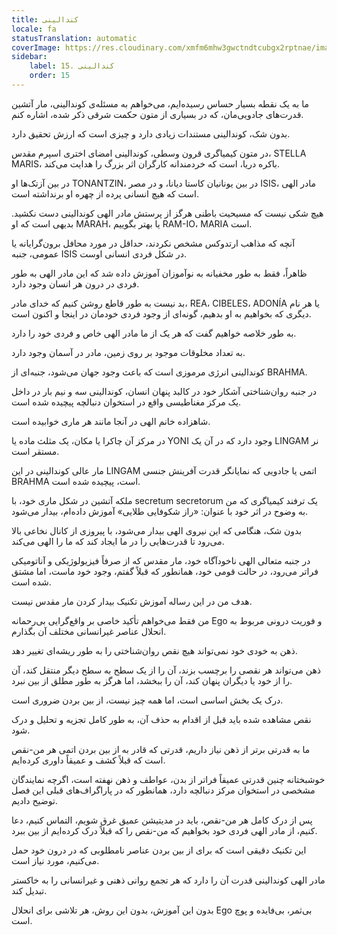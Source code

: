 ```yaml
---
title: کندالینی
locale: fa
statusTranslation: automatic
coverImage: https://res.cloudinary.com/xmfm6mhw3gwctndtcubgx2rptnae/image/upload/v1741354419/small_cover_la_gran_rebelion_28716e29d2.webp
sidebar:
    label: 15. کندالینی
    order: 15
---
```

ما به یک نقطه بسیار حساس رسیده‌ایم، می‌خواهم به مسئله‌ی کوندالینی، مار آتشین قدرت‌های جادویی‌مان، که در بسیاری از متون حکمت شرقی ذکر شده، اشاره کنم.

بدون شک، کوندالینی مستندات زیادی دارد و چیزی است که ارزش تحقیق دارد.

در متون کیمیاگری قرون وسطی، کوندالینی امضای اختری اسپرم مقدس، STELLA MARIS، باکره دریا، است که خردمندانه کارگران اثر بزرگ را هدایت می‌کند.

در بین آزتک‌ها او TONANTZIN، در بین یونانیان کاستا دیانا، و در مصر ISIS، مادر الهی است که هیچ انسانی پرده از چهره او برنداشته است.

هیچ شکی نیست که مسیحیت باطنی هرگز از پرستش مادر الهی کوندالینی دست نکشید. بدیهی است که او MARAH، یا بهتر بگوییم RAM-IO، MARIA است.

آنچه که مذاهب ارتدوکس مشخص نکردند، حداقل در مورد محافل برون‌گرایانه یا عمومی، جنبه ISIS در شکل فردی انسانی اوست.

ظاهراً، فقط به طور مخفیانه به نوآموزان آموزش داده شد که این مادر الهی به طور فردی در درون هر انسان وجود دارد.

بد نیست به طور قاطع روشن کنیم که خدای مادر، REA، CIBELES، ADONÍA یا هر نام دیگری که بخواهیم به او بدهیم، گونه‌ای از وجود فردی خودمان در اینجا و اکنون است.

به طور خلاصه خواهیم گفت که هر یک از ما مادر الهی خاص و فردی خود را دارد.

به تعداد مخلوقات موجود بر روی زمین، مادر در آسمان وجود دارد.

کوندالینی انرژی مرموزی است که باعث وجود جهان می‌شود، جنبه‌ای از BRAHMA.

در جنبه روان‌شناختی آشکار خود در کالبد پنهان انسان، کوندالینی سه و نیم بار در داخل یک مرکز مغناطیسی واقع در استخوان دنبالچه پیچیده شده است.

شاهزاده خانم الهی در آنجا مانند هر ماری خوابیده است.

در مرکز آن چاکرا یا مکان، یک مثلث ماده یا YONI وجود دارد که در آن یک LINGAM نر مستقر است.

مار عالی کوندالینی در این LINGAM اتمی یا جادویی که نمایانگر قدرت آفرینش جنسی BRAHMA است، پیچیده شده است.

ملکه آتشین در شکل ماری خود، با secretum secretorum یک ترفند کیمیاگری که من به وضوح در اثر خود با عنوان: «راز شکوفایی طلایی» آموزش داده‌ام، بیدار می‌شود.

بدون شک، هنگامی که این نیروی الهی بیدار می‌شود، با پیروزی از کانال نخاعی بالا می‌رود تا قدرت‌هایی را در ما ایجاد کند که ما را الهی می‌کند.

در جنبه متعالی الهی ناخودآگاه خود، مار مقدس که از صرفاً فیزیولوژیکی و آناتومیکی فراتر می‌رود، در حالت قومی خود، همانطور که قبلاً گفتم، وجود خود ماست، اما مشتق شده است.

هدف من در این رساله آموزش تکنیک بیدار کردن مار مقدس نیست.

من فقط می‌خواهم تأکید خاصی بر واقع‌گرایی بی‌رحمانه Ego و فوریت درونی مربوط به انحلال عناصر غیرانسانی مختلف آن بگذارم.

ذهن به خودی خود نمی‌تواند هیچ نقص روان‌شناختی را به طور ریشه‌ای تغییر دهد.

ذهن می‌تواند هر نقصی را برچسب بزند، آن را از یک سطح به سطح دیگر منتقل کند، آن را از خود یا دیگران پنهان کند، آن را ببخشد، اما هرگز به طور مطلق از بین نبرد.

درک یک بخش اساسی است، اما همه چیز نیست، از بین بردن ضروری است.

نقص مشاهده شده باید قبل از اقدام به حذف آن، به طور کامل تجزیه و تحلیل و درک شود.

ما به قدرتی برتر از ذهن نیاز داریم، قدرتی که قادر به از بین بردن اتمی هر من-نقص است که قبلاً کشف و عمیقاً داوری کرده‌ایم.

خوشبختانه چنین قدرتی عمیقاً فراتر از بدن، عواطف و ذهن نهفته است، اگرچه نمایندگان مشخصی در استخوان مرکز دنبالچه دارد، همانطور که در پاراگراف‌های قبلی این فصل توضیح دادیم.

پس از درک کامل هر من-نقص، باید در مدیتیشن عمیق غرق شویم، التماس کنیم، دعا کنیم، از مادر الهی فردی خود بخواهیم که من-نقص را که قبلاً درک کرده‌ایم از بین ببرد.

این تکنیک دقیقی است که برای از بین بردن عناصر نامطلوبی که در درون خود حمل می‌کنیم، مورد نیاز است.

مادر الهی کوندالینی قدرت آن را دارد که هر تجمع روانی ذهنی و غیرانسانی را به خاکستر تبدیل کند.

بدون این آموزش، بدون این روش، هر تلاشی برای انحلال Ego بی‌ثمر، بی‌فایده و پوچ است.


